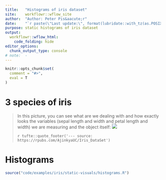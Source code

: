 ```yaml
---
title:   "Histograms of iris dataset"
site:    workflowr::wflow_site
author:  "Author: Peter Pis&aacute;r"
date:    "`r paste(\"Last update:\", format(lubridate::with_tz(as.POSIXct(Sys.time()) + 7200, tzone = \"GMT\"), \"%Y-%m-%d %H:%M GMT+2\"))`"
purpose: static histograms of iris dataset
output:
  workflowr::wflow_html:
    code_folding: hide
editor_options:
  chunk_output_type: console
# note:  -
---
```


```r
knitr::opts_chunk$set(
  comment = "#>",
  eval = T
)
```


# 3 species of iris
>In this picture, you can see what are we dealing with and how exactly looks the variables (sepal length and width and petal length and width) we are measuring and the object itself:
![](assets/examples/iris/static-visuals/histograms.Rmd/3-species-of-iris.png)
>
>`r tufte::quote_footer('--- source: https://rpubs.com/AjinkyaUC/Iris_DataSet')`


# Histograms
```r
source("code/examples/iris/static-visuals/histograms.R")
```

